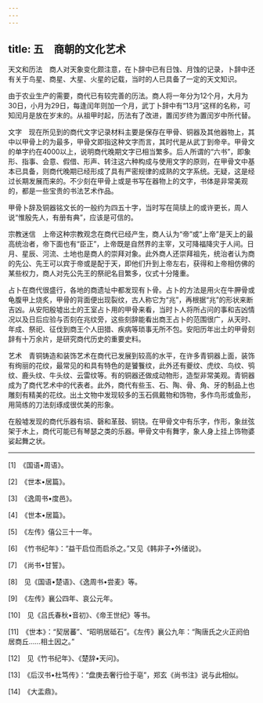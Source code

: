 ```yaml
---
---
---
```

title: 五　商朝的文化艺术
---




天文和历法　商人对天象变化颇注意，在卜辞中已有日蚀、月蚀的记录，卜辞中还有关于鸟星、商星、大星、火星的记载，当时的人已具备了一定的天文知识。

由于农业生产的需要，商代已有较完善的历法。商人将一年分为12个月，大月为30日，小月为29日，每逢闰年则加一个月，武丁卜辞中有“13月”这样的名称，可知闰月是放在岁末的。从祖甲时起，历法有了改进，置闰岁终为置闰岁中所代替。

文字　现在所见到的商代文字记录材料主要是保存在甲骨、铜器及其他器物上，其中以甲骨上的为最多，甲骨文即指这种文字而言，其时代是从武丁到帝辛。甲骨文的单字约在4000以上，说明商代晚期文字已相当繁多。后人所谓的“六书”，即象形、指事、会意、假借、形声、转注这六种构成与使用文字的原则，在甲骨文中基本已具备，则商代晚期已经形成了具有严密规律的成熟的文字系统。无疑，这是经过长期发展而来的。不少刻在甲骨上或是书写在器物上的文字，书体是非常美观的，都是一些宝贵的书法艺术作品。

甲骨卜辞及铜器铭文长的一般约为四五十字，当时写在简牍上的或许更长，周人说“惟殷先人，有册有典”，应该是可信的。

宗教迷信　上帝这种宗教观念在商代已经产生，商人认为“帝”或“上帝”是天上的最高统治者，帝下面也有“臣正”，上帝既是自然界的主宰，又可降福降灾于人间。日月、星辰、河流、土地也是商人的崇拜对象。此外商人还崇拜祖先，统治者认为商的先公、先王可以宾于帝或是配于天，即他们升到上帝左右，获得和上帝相仿佛的某些权力，商人对先公先王的祭祀名目繁多，仪式十分隆重。

占卜在商代很盛行，各地的商遗址中都发现有卜骨。占卜的方法是用火在牛胛骨或龟腹甲上烧炙，甲骨的背面便出现裂纹，古人称它为“兆”，再根据“兆”的形状来断吉凶。从安阳殷墟出土的王室占卜用的甲骨来看，当时卜人将所占问的事和吉凶情况以及日后应验与否刻在兆纹旁，这些刻辞能看出商王占卜的范围很广，从天时、年成、祭祀、征伐到商王个人田猎、疾病等琐事无所不包。安阳历年出土的甲骨刻辞有十万余片，是研究商代历史的重要史料。

艺术　青铜铸造和装饰艺术在商代已发展到较高的水平，在许多青铜器上面，装饰有绚丽的花纹，最常见的和具有特色的是饕餮纹，此外还有夔纹、虎纹、鸟纹、鸮纹、鹿头纹、牛头纹、云雷纹等。有的铜器还做成动物形，造型非常美观。青铜器成为了商代艺术中的代表者。此外，商代有些玉、石、陶、骨、角、牙的制品上也雕刻有精美的花纹。出土文物中发现较多的玉石佩戴物和饰物，多作鸟形或鱼形，用简练的刀法刻琢成很优美的形象。

在殷墟发现的商代乐器有埙、磬和革鼓、铜铙。在甲骨文中有乐字，作形，象丝弦架于木上，商代可能已有琴瑟之类的乐器。甲骨文中有舞字，象人身上挂上饰物婆娑起舞之状。





* * *



[1]　《国语•周语》。

[2]　《世本•居篇》。

[3]　《逸周书•度邑》。

[4]　《世本•居篇》。

[5]　《左传》僖公三十一年。

[6]　《竹书纪年》：“益干启位而启杀之。”又见《韩非子•外储说》。

[7]　《尚书•甘誓》。

[8]　见《国语•楚语》、《逸周书•尝麦》等。

[9]　《左传》襄公四年、哀公元年。

[10]　见《吕氏春秋•音初》、《帝王世纪》等书。

[11]　《世本》：“契居蕃”、“昭明居砥石”。《左传》襄公九年：“陶唐氏之火正阏伯居商丘……相土因之。”

[12]　见《竹书纪年》、《楚辞•天问》。

[13]　《后汉书•杜笃传》：“盘庚去奢行俭于亳”，郑玄《尚书注》说与此相似。

[14]　《大盂鼎》。